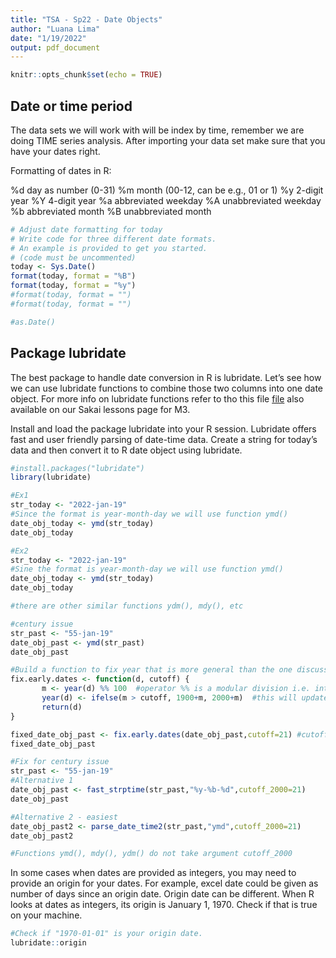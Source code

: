 ```yaml
---
title: "TSA - Sp22 - Date Objects"
author: "Luana Lima"
date: "1/19/2022"
output: pdf_document
---
```


```r
knitr::opts_chunk$set(echo = TRUE)
```

## Date or time period

The data sets we will work with will be index by time, remember we are doing TIME series analysis. After importing your data set make sure that you have your dates right. 

Formatting of dates in R: 

%d  day as number (0-31)
%m  month (00-12, can be e.g., 01 or 1)
%y  2-digit year
%Y  4-digit year
%a  abbreviated weekday
%A  unabbreviated weekday
%b  abbreviated month
%B  unabbreviated month

```r
# Adjust date formatting for today
# Write code for three different date formats. 
# An example is provided to get you started.
# (code must be uncommented)
today <- Sys.Date()
format(today, format = "%B")
format(today, format = "%y")
#format(today, format = "")
#format(today, format = "")

#as.Date()
```


## Package lubridate

The best package to handle date conversion in R is lubridate. Let's see how we can use lubridate functions to combine those two columns into one date object. For more info on lubridate functions refer to tho this file [file](https://evoldyn.gitlab.io/evomics-2018/ref-sheets/R_lubridate.pdf) also available on our Sakai lessons page for M3.

Install and load the package lubridate into your R session. Lubridate offers fast and user friendly parsing of date-time data. Create a string for today's data and then convert it to R date object using lubridate.

```r
#install.packages("lubridate")
library(lubridate)

#Ex1
str_today <- "2022-jan-19"
#Since the format is year-month-day we will use function ymd()
date_obj_today <- ymd(str_today)
date_obj_today

#Ex2
str_today <- "2022-jan-19"
#Sine the format is year-month-day we will use function ymd()
date_obj_today <- ymd(str_today)
date_obj_today

#there are other similar functions ydm(), mdy(), etc
```

```r
#century issue
str_past <- "55-jan-19"
date_obj_past <- ymd(str_past)
date_obj_past

#Build a function to fix year that is more general than the one discussed in the lesson
fix.early.dates <- function(d, cutoff) {
       m <- year(d) %% 100  #operator %% is a modular division i.e. integer-divide year(d) by 100 and returns the remainder 
       year(d) <- ifelse(m > cutoff, 1900+m, 2000+m)  #this will update year(d), year() is a function that returns the year for a data object
       return(d)
}

fixed_date_obj_past <- fix.early.dates(date_obj_past,cutoff=21) #cutoff could be the current year to be more general or any other depending on data set 
fixed_date_obj_past
```

```r
#Fix for century issue
str_past <- "55-jan-19"
#Alternative 1
date_obj_past <- fast_strptime(str_past,"%y-%b-%d",cutoff_2000=21)
date_obj_past

#Alternative 2 - easiest
date_obj_past2 <- parse_date_time2(str_past,"ymd",cutoff_2000=21)
date_obj_past2

#Functions ymd(), mdy(), ydm() do not take argument cutoff_2000
```

In some cases when dates are provided as integers, you may need to provide an origin for your dates. For example, excel date could be given as number of days since an origin date. Origin date can be different. When R looks at dates as integers, its origin is January 1, 1970. Check if that is true on your machine. 

```r
#Check if "1970-01-01" is your origin date.
lubridate::origin

```

